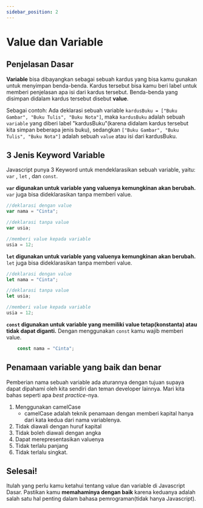 ```yaml
---
sidebar_position: 2
---
```


# Value dan Variable

## Penjelasan Dasar

**Variable** bisa dibayangkan sebagai sebuah kardus yang bisa kamu gunakan untuk menyimpan benda-benda. Kardus tersebut bisa kamu beri label untuk memberi penjelasan apa isi dari kardus tersebut. Benda-benda yang disimpan didalam kardus tersebut disebut **value**.

Sebagai contoh: Ada deklarasi sebuah variable `kardusBuku = ["Buku Gambar", "Buku Tulis", "Buku Nota"]`, maka `kardusBuku` adalah sebuah `variable` yang diberi label "kardusBuku"(karena didalam kardus tersebut kita simpan beberapa jenis buku), sedangkan `["Buku Gambar", "Buku Tulis", "Buku Nota"]` adalah sebuah `value` atau isi dari kardusBuku.

## 3 Jenis Keyword Variable

Javascript punya 3 Keyword untuk mendeklarasikan sebuah variable, yaitu: `var` , `let` , dan `const`.

**`var` digunakan untuk variable yang valuenya kemungkinan akan berubah.**
`var` juga bisa dideklarasikan tanpa memberi value.

```javascript
//deklarasi dengan value
var nama = "Cinta";

//deklarasi tanpa value
var usia;

//memberi value kepada variable
usia = 12;
```

**`let` digunakan untuk variable yang valuenya kemungkinan akan berubah.**
`let` juga bisa dideklarasikan tanpa memberi value.

```javascript
//deklarasi dengan value
let nama = "Cinta";

//deklarasi tanpa value
let usia;

//memberi value kepada variable
usia = 12;
```

**`const` digunakan untuk variable yang memiliki value tetap(konstanta) atau tidak dapat diganti.**
Dengan menggunakan `const` kamu wajib memberi value.

```Javascript
    const nama = "Cinta";
```

## Penamaan variable yang baik dan benar

Pemberian nama sebuah variable ada aturannya dengan tujuan supaya dapat dipahami oleh kita sendiri dan teman developer lainnya. Mari kita bahas seperti apa _best practice_-nya.

1. Menggunakan camelCase
   - camelCase adalah teknik penamaan dengan memberi kapital hanya dari kata kedua dari nama variablenya.
2. Tidak diawali dengan huruf kapital
3. Tidak boleh diawali dengan angka
4. Dapat merepresentasikan valuenya
5. Tidak terlalu panjang
6. Tidak terlalu singkat.

## Selesai&#33;

Itulah yang perlu kamu ketahui tentang value dan variable di Javascript Dasar. Pastikan kamu **memahaminya dengan baik** karena keduanya adalah salah satu hal penting dalam bahasa pemrograman(tidak hanya Javascript).
